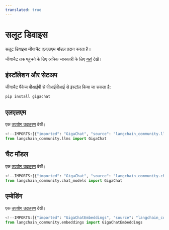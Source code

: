 ```yaml
---
translated: true
---
```


# सलूट डिवाइस

सलूट डिवाइस जीगाचैट एलएलएम मॉडल प्रदान करता है।

जीगाचैट तक पहुंचने के लिए अधिक जानकारी के लिए [यहां](https://developers.sber.ru/docs/ru/gigachat/api/integration) देखें।

## इंस्टॉलेशन और सेटअप

जीगाचैट पैकेज पीआईपी से पीआईपीआई से इंस्टॉल किया जा सकता है:

```bash
pip install gigachat
```

## एलएलएम

एक [उपयोग उदाहरण](/docs/integrations/llms/gigachat) देखें।

```python
<!--IMPORTS:[{"imported": "GigaChat", "source": "langchain_community.llms", "docs": "https://api.python.langchain.com/en/latest/llms/langchain_community.llms.gigachat.GigaChat.html", "title": "Salute Devices"}]-->
from langchain_community.llms import GigaChat
```

## चैट मॉडल

एक [उपयोग उदाहरण](/docs/integrations/chat/gigachat) देखें।

```python
<!--IMPORTS:[{"imported": "GigaChat", "source": "langchain_community.chat_models", "docs": "https://api.python.langchain.com/en/latest/chat_models/langchain_community.chat_models.gigachat.GigaChat.html", "title": "Salute Devices"}]-->
from langchain_community.chat_models import GigaChat
```

## एम्बेडिंग

एक [उपयोग उदाहरण](/docs/integrations/text_embedding/gigachat) देखें।

```python
<!--IMPORTS:[{"imported": "GigaChatEmbeddings", "source": "langchain_community.embeddings", "docs": "https://api.python.langchain.com/en/latest/embeddings/langchain_community.embeddings.gigachat.GigaChatEmbeddings.html", "title": "Salute Devices"}]-->
from langchain_community.embeddings import GigaChatEmbeddings
```
